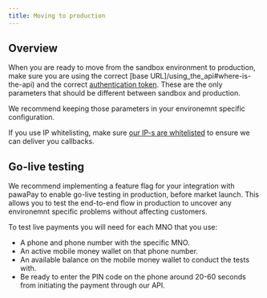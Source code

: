 ```yaml
---
title: Moving to production
---
```


## Overview

When you are ready to move from the sandbox environment to production, make sure you are using the correct [base URL]/using_the_api#where-is-the-api) and the correct [authentication token](/using_the_api#authentication). 
These are the only parameters that should be different between sandbox and production.

<Info>We recommend keeping those parameters in your environemnt specific configuration.</Info>

If you use IP whitelisting, make sure [our IP-s are whitelisted](/using_the_api#callback-urls) to ensure we can deliver you callbacks.

## Go-live testing

We recommend implementing a feature flag for your integration with pawaPay to enable go-live testing in production, before market launch. 
This allows you to test the end-to-end flow in production to uncover any environemnt specific problems without affecting customers.

To test live payments you will need for each MNO that you use:

* A phone and phone number with the specific MNO.
* An active mobile money wallet on that phone number.
* An available balance on the mobile money wallet to conduct the tests with.
* Be ready to enter the PIN code on the phone around 20-60 seconds from initiating the payment through our API.
